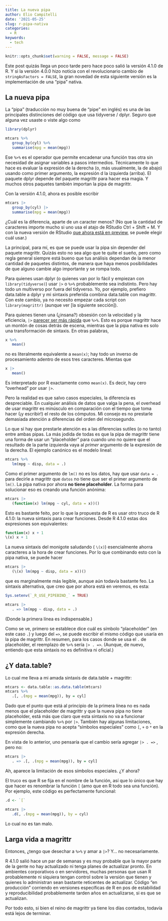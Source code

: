 ```yaml
---
title: La nueva pipa
author: Elio Campitelli
date: '2021-05-25'
slug: r-pipa-nativa
categories:
  - R
keywords:
  - tech
---
```


```r
knitr::opts_chunk$set(warning = FALSE, message = FALSE)
```

Este post quizás llega un poco tarde pero hace poco salió la versión 4.1.0 de R.
Y si la versión 4.0.0 hizo noticia con el revolucionario cambio de `stringAsFactors = FALSE`, la gran novedad de esta siguiente versión es la implementación de una "pipa" nativa.

## La nueva pipa

La "pipa" (traducción no muy buena de "pipe" en inglés) es una de las principales distinciones del código que usa tidyverse / dplyr.
Seguro que alguna vez usaste o viste algo como

```r
library(dplyr) 

mtcars %>%
   group_by(cyl) %>% 
   summarise(mpg = mean(mpg)) 
```

Ese `%>%` es el operador que permite encadenar una función tras otra sin necesidad de asignar variables a pasos intermedios.
Técnicamente lo que hace es evaluar la expresión de la derecha (o, más usualmente, la de abajo) usando como primer argumento, la expresión d la izquierda (arriba).
El paquete dplyr depende del paquete magrittr para hacer esa magia.
Y muchos otros paquetes también importan la pipa de magrittr.

Con la versión 4.1.0, ahora es posible escribir

```r
mtcars |>
   group_by(cyl) |>
   summarise(mpg = mean(mpg))
```

¿Cuál es la diferencia, aparte de un caracter menos?
(No que la cantidad de caracteres importe mucho si uno usa el atajo de RStudio Ctrl + Shift + M. Y con la nueva versión de RStudio [que ahora está en preview](https://web.archive.org/web/20210525152348/https://www.rstudio.com/products/rstudio/download/preview/), se puede elegir cuál usar.)

La principal, para mí, es que se puede usar la pipa sin depender del paquete magrittr.
Quizás esto no sea algo que te quite el sueño, pero como regla general siempre está bueno que tus análisis dependan de la menor cantidad de paquetes distintos, de manera que haya menos posibilidades de que alguno cambie algo importante y se rompa todo.

Para quienes usan dplyr (o quienes van por lo fácil y empiezan con `library(tidyverse)`) usar `|>` o `%>%` probablemente sea indistinto.
Pero hay todo un multiverso por fuera del tidyverso.
Yo, por ejemplo, prefiero data.table a dplyr y mi sintaxis preferida combina data.table con magrittr.
Con este cambio, ya no necesito empezar cada script con `library(magrittr)` (aunque ver [la siguiente sección]).

Para quienes tienen una (¿insana?) obsesión con la velocidad y la eficiencia, `|>` [parecer ser más rápida](https://michaelbarrowman.co.uk/post/the-new-base-pipe/) que `%>%`.
Esto es porque magrittr hace un montón de cosas detrás de escena, mientras que la pipa nativa es solo una transformación de sintaxis.
En otras palabras,

```r
x %>%
   mean()
```

no es literalmente equivalente a `mean(x)`; hay todo un inverso de procesamiento adentro de esos tres caracteres.
Mientas que

```r
x |> 
   mean()
```

Es interpretado por R exactamente como `mean(x)`.
Es decir, hay cero "overhead" por usar `|>`.

Pero la realidad es que salvo casos especiales, la diferencia es despreciable.
En cualquier análisis de datos que valga la pena, el overhead de usar magrittr es minúsculo en comparación con el tiempo que toma hacer (¡y escribir!) el resto de los cómputos.
Mi consejo es no prestarle demasiada atención a diferencias del orden del microsegundo.

Lo que sí hay que prestarle atención es a las diferencias sutiles (o no tanto) entre ambas pipas.
La más jodida de todas es que la pipa de magrittr tiene una forma de usar un "placeholder" para cuando uno no quiere que el resultado de la parte izquierda vaya al *primer* argumento de la expresión de la derecha.
El ejemplo canónico es el modelo lineal:

```r
mtcars %>% 
   lm(mpg ~ disp, data = .)
```

Como el primer argumento de `lm()` no es los datos, hay que usar `data = .` para decirle a magrittr que `datos` no tiene que ser el primer argumento de `lm()`.
La pipa nativa por ahora **no tiene placeholder**.
La forma para solucionar eso es creando una función anónima:

```r
mtcars |> 
   (function(x) lm(mpg ~ cyl, data = x))()
```

Esto es bastante feito, por lo que la propuesta de R es usar otro truco de R 4.1.0: la nueva sintaxis para crear funciones.
Desde R 4.1.0 estas dos expresiones son equivalentes:

```r
function(x) x + 1 
\(x) x + 1
```

La nueva sintaxis del monigote saludando ( `\(x)`) esencialmente ahorra caracteres a la hora de crear funciones.
Por lo que combinando esto con la pipa nativa, se puede hacer

```r
mtcars |> 
   (\(x) lm(mpg ~ disp, data = x))()
```

que es marginalmente más legible, aunque aún todavía bastante feo.
La sintaxis alternativa, que creo que por ahora está en veremos, es esta:

```r
Sys.setenv(`_R_USE_PIPEBIND_` = TRUE) 

mtcars |> 
   . => lm(mpg ~ disp, data = .)
```

(Donde la primera línea es indispensable.)

Como se ve, primero se establece dice cuál es símbolo "placeholder" (en este caso `.`) y luego del `=>`, se puede escribir el mismo código que usaría en la pipa de magrittr.
En resumen, para los casos donde se usa el `.` de placeholder, el reemplazo de `%>%` sería `|> . =>`.
(Aunque, de nuevo, entiendo que esta sintaxis no es definitiva ni oficial.)

## ¿Y data.table?

Lo cual me lleva a mi amada sintaxis de data.table + magrittr:

```r
mtcars <- data.table::as.data.table(mtcars)
mtcars %>% 
   .[, .(mpg = mean(mpg)), by = cyl]
```

Dado que el punto que está al principio de la primera línea no es nada menos que el placeholder de magrittr y que la nueva pipa no tiene placeholder, está más que claro que esta sintaxis no va a funcionar simplemente cambiando `%>%` por `|>`.
También hay algunas limitaciones, como que la nueva pipa no acepta "símbolos especiales" como `[`, `+` o `*` en la expresión derecha.

En vista de lo anterior, uno pensaría que el cambio sería agregar `|> . =>` , pero no:

```r
mtcars |> 
   . => .[, .(mpg = mean(mpg)), by = cyl]
```

Ah, aparece la limitación de esos símbolos especiales.
¿Y ahora?

El truco es que R se fija en el nombre de la función, así que lo único que hay que hacer es renombrar la función `[` (amo que en R todo sea una función).
Por ejemplo, este código es perfectamente funcional:

```r
.d <- `[` 

mtcars |> 
   .d(, .(mpg = mean(mpg)), by = cyl) 
```

Lo cual no es tan malo.

## Larga vida a magrittr

Entonces, ¿tengo que desechar a `%>%` y amar a `|>`?
Y... no necesariamente.

R 4.1.0 salió hace un par de semanas y es muy probable que la mayor parte de la gente no hay actualizado ni tenga planes de actualizar pronto.
En ambientes corporativos o en servidores, muchas personas que usan R probablemente ni siquiera tengan control sobre la versión que tienen y quienes lo administran sean bastante reticentes de actualizar.
Código "en producción" corriendo en versiones específicas de R en pos de estabilidad y reproducibilidad probablemente tarden años en actualizarse, si es que se actualizan.

Por todo esto, si bien el reino de magrittr ya tiene los días contados, todavía está lejos de terminar.
